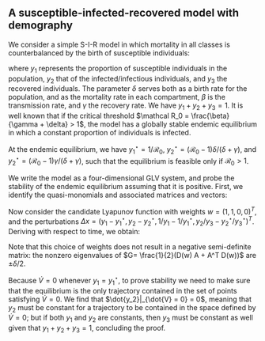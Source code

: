 ## A susceptible-infected-recovered model with demography
\label{sec:sir}

We consider a simple S-I-R model in which mortality in all classes is counterbalanced by the birth of susceptible individuals:

\begin{equation}
\label{eq:sir}
\begin{cases}
\begin{aligned}
\dot{y}_1 &= \delta - \delta y_1 - \beta y_1 y_2 = y_1 \left(-\delta + \delta \frac{1}{y_1} - \beta y_2 \right)\\
\dot{y}_2 &= - (\delta + \gamma) y_2 + \beta y_1 y_2 = y_2 \left(-(\delta + \gamma) + \beta y_1 \right)\\
\dot{y_3} &= \gamma y_2 - \delta y_3 = y_3 \left(-\delta + \gamma \frac{y_2}{y_3} \right)
\end{aligned}
\end{cases}
\end{equation}

where $y_1$ represents the proportion of susceptible individuals in the population, $y_2$ that of the infected/infectious individuals, and $y_3$ the recovered individuals. The parameter $\delta$ serves both as a birth rate for the population, and as the mortality rate in each compartment, $\beta$ is the transmission rate, and $\gamma$ the recovery rate. We have $y_1 + y_2 + y_3 = 1$. It is well known that if the critical threshold $\mathcal R_0 = \frac{\beta}{\gamma + \delta} > 1$, the model has a globally stable endemic equilibrium in which a constant proportion of individuals is infected.

At the endemic equilibrium, we have $y_1^\star = 1 / \mathcal R_0$, $y_2^\star = (\mathcal R_0 - 1) \delta / (\delta + \gamma)$, and $y_2^\star = (\mathcal R_0 - 1) \gamma / (\delta + \gamma)$, such that the equilibrium is feasible only if $\mathcal R_0 >1$. 

We write the model as a four-dimensional GLV system, and probe the stability of the endemic equilibrium assuming that it is positive. First, we identify the quasi-monomials and associated matrices and vectors:

\begin{equation}
\begin{aligned}
x = \begin{pmatrix}
y_1\\
y_2\\
\frac{1}{y_1}\\
\frac{y_2}{y_3}
\end{pmatrix}
\quad
s = \begin{pmatrix}
-\delta \\
-\delta - \gamma \\
-\delta
\end{pmatrix}
\quad
M = \begin{pmatrix}
0 & -\beta & \delta & 0\\
\beta & 0 & 0 & 0 \\
0 & 0 & 0 & \gamma
\end{pmatrix}
\quad
B = \begin{pmatrix}
1 & 0 & 0\\
0 & 1 & 0\\
-1 & 0 & 0\\
0 & 1 & -1
\end{pmatrix}
\\
r = Bs= \begin{pmatrix}
-\delta \\
-\delta - \gamma \\
\delta\\
-\gamma
\end{pmatrix}
\quad 
A = BM = \begin{pmatrix}
0 & -\beta & \delta & 0 \\
\beta & 0 & 0 & 0\\
0 & \beta & -\delta & 0 \\
\beta & 0 & 0 & -\gamma
\end{pmatrix}
\end{aligned}
\end{equation}

Now consider the candidate Lyapunov function with weights $w = (1,1,0,0)^T$, and the perturbations $\Delta x = (y_1 - y_1^\star, y_2 - y_2^\star, 1/y_1 - 1 / y_1^\star, y_2 / y_3 - y_2^\star / y_3^\star)^T$. Deriving with respect to time, we obtain:

\begin{equation}
\dot{V} = \frac{1}{2} \Delta x^T (D(w) A + A^T D(w)) \Delta x =  - \delta \frac{(y_1 - y_1^\star)^2}{y_1 y_1^\star} \leq 0
\end{equation}

Note that this choice of weights does not result in a negative semi-definite matrix: the nonzero eigenvalues of $G= \frac{1}{2}(D(w) A + A^T D(w))$ are $\pm \delta / 2$. 

Because $\dot{V} = 0$ whenever $y_1 = y_1^\star$, to prove stability we need to make sure that the equilibrium is the only trajectory contained in the set of points satisfying $\dot{V} = 0$. We find that $\dot{y_2}|_{\dot{V} = 0} = 0$, meaning that $y_2$ must be constant for a trajectory to be contained in the space defined by $\dot{V} = 0$; but if both $y_1$ and $y_2$ are constants, then $y_3$ must be constant as well given that $y_1 + y_2 + y_3 = 1$, concluding the proof.